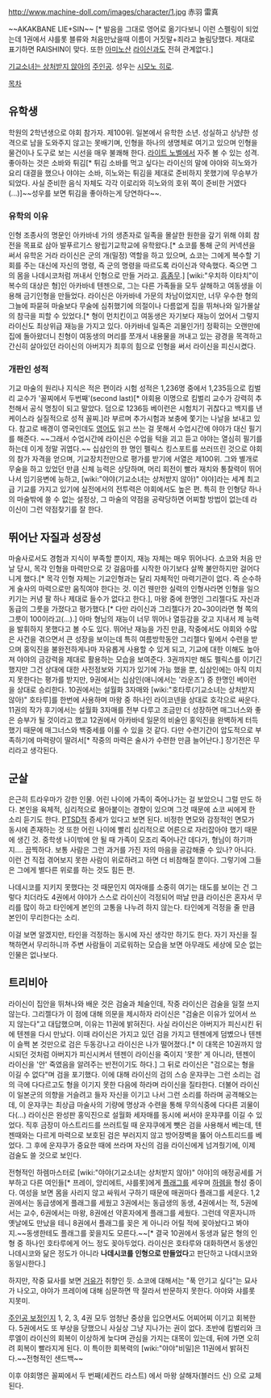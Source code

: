 http://www.machine-doll.com/images/character/1.jpg
赤羽 雷真

~~AKAKBANE LIE+SIN~~ [* 발음을 그대로 영어로 옮기다보니 이런 스펠링이 되었는데 1권에서 샤를롯 블류와 처음만났을때 이름이 거짓말+죄라고 놀림당했다. 제대로 표기하면 RAISHIN이 맞다. 또한 [[아미노산]] [[라이신]]과도 전혀 관계없다.]

[[기교소녀는 상처받지 않아]]의 [[주인공]]. 성우는 [[시모노 히로]].

[[목차]]
== 유학생 ==
학원의 2학년생으로 야회 참가자. 제100위. 일본에서 유학한 소년. 성실하고 상냥한 성격으로 남을 도와주지 않고는 못배기며, 인형을 하나의 생명체로 여기고 있으며 인형을 물건이나 도구로 보는 시선을 매우 불쾌해 한다. [[라이트 노벨]]에서 자주 볼 수 있는 성격. 좋아하는 것은 소바와 튀김[* 튀김 소바를 먹고 싶다는 라이신의 말에 야야와 히노와가 요리 대결을 했으나 야야는 소바, 히노와는 튀김을 제대로 준비하지 못했기에 무승부가 되었다. 사실 준비한 음식 자체도 각각 이로리와 히노와의 호위 쪽이 준비한 거였다(...)]~~성우를 보면 튀김을 좋아하는게 당연하다~~.
=== 유학의 이유 ===
인형 조종사의 명문인 아카바네 가의 생존자로 일족을 몰살한 원한을 갚기 위해 야회 참전을 목표로 삼아 발푸르기스 왕립기교학교에 유학왔다.[* 쇼코를 통해 군의 커넥션을 써서 유학온 거라 라이신은 군의 개(밀정) 역할을 하고 있으며, 쇼코는 그에게 복수할 기회를 주는 대신에 자신의 명령, 즉 군의 명령을 따르도록 라이신과 약속했다. 죽으면 그의 몸을 나데시코처럼 꺼내서 인형으로 만들 거라고. [[흠좀무]].] [wiki:"우치하 이타치"이 복수의 대상은 형]인 아카바네 텐젠으로, 그는 다른 가족들을 모두 살해하고 여동생을 이용해 금기인형을 만들었다. 라이신은 아카바네 가문의 차남이었지만, 너무 우수한 형의 그늘에 파묻혀 마술보다 무술에 심취했기에 의절이나 다름없게 집을 뛰쳐나와 일가몰살의 참극을 피할 수 있었다.[* 형이 먼치킨이고 여동생은 자기보다 재능이 었어서 그렇지 라이신도 최상위급 재능을 가지고 있다. 아카바네 일족은 괴물인가!] 정확히는 오랜만에 집에 돌아왔더니 친형이 여동생의 머리를 쪼개서 내용물을 꺼내고 있는 광경을 목격하고 간신히 살아있던 라이신의 아버지가 최후의 힘으로 인형을 써서 라이신을 피신시켰다.
=== 개판인 성적 ===
기교 마술의 원리나 지식은 적은 편이라 시험 성적은 1,236명 중에서 1,235등으로 킴벌리 교수가 '꼴찌에서 두번째'(second last)[* 야회용 이명으로 킴벌리 교수가 강력히 추천해서 공식 명칭이 되고 말았다. 덤으로 1236등 베이런은 시험치기 귀찮다고 백지를 낸 케이스라 실질적으로 성적 꼴찌.]라 부르며 추가시험과 보충에 쫓기는 나날을 보내고 있다. 참고로 배경이 영국인데도 [[영어]]도 읽고 쓰는 걸 못해서 수업시간에 야야가 대신 필기를 해준다. ~~그래서 수업시간에 라이신은 수업을 턱을 괴고 듣고 야야는 열심히 필기를 하는데 이게 정말 귀엽다.~~
십삼인의 한 명인 펠릭스 킹스포트를 쓰러뜨린 것으로 야회의 참가 자격을 얻으며, 기교장치전만으로 평가를 받기에 서열은 제100위. 그와 별개로 무술을 하고 있었던 만큼 신체 능력은 상당하며, 머리 회전이 빨라 재치와 통찰력이 뛰어나서 임기응변에 능하고,  [wiki:"야야(기교소녀는 상처받지 않아)" 야야]라는 세계 최고급 기교를 가지고 있기에 실전에서의 전투력은 야회에서도 높은 편. 특히 한 인형당 하나의 마술밖에 쓸 수 없는 설정상, 그 마술의 약점을 공략당하면 어찌할 방법이 없는데 라이신이 그런 약점찾기를 잘 한다.
== 뛰어난 자질과 성장성 ==
마술사로서도 경험과 지식이 부족할 뿐이지, 재능 자체는 매우 뛰어나다. 쇼코와 처음 만날 당시, 목각 인형을 마력만으로 갓 걸음마를 시작한 아기보다 살짝 불안하지만 걸어다니게 했다.[* 목각 인형 자체는 기교인형과는 달리 자체적인 마력기관이 없다. 즉 순수하게 술사의 마력으로만 움직여야 한다는 것. 이건 웬만한 실력의 인형사라면 인형을 일으키기는 커녕 팔 하나 제대로 들수가 없다고 한다.], 마왕 중에 한명인 그리젤다도 자신과 동급의 그릇을 가졌다고 평가했다.[* 다만 라이신과 그리젤다가 20~30이라면 형 쪽의 그릇이 100이라고(...).] 아마 형님의 재능이 너무 뛰어나 열등감을 갖고 지내서 제 능력을 발휘하지 못했다고 볼 수도 있다. 뛰어난 재능을 가진 만큼, 작중에서도 야회와 수많은 사건을 겪으면서 큰 성장을 보이는데 특히 여름방학동안 그리젤다 밑에서 수련을 받으며 홍익진을 불완전하게나마 자유롭게 사용할 수 있게 되고, 기교에 대한 이해도 높아져 야야의 금강력을 제대로 활용하는 모습을 보여준다. 3권까지만 해도 펠릭스를 이기긴 했지만 그건 상대에 대한 사전정보와 기지가 있기에 가능 했을 뿐, 십삼인에는 아직 미치지 못한다는 평가를 받지만, 9권에서는 십삼인(애니에서는 '라운즈') 중 한명인 베이런을 상대로 승리한다. 10권에서는 설월화 3자매와  [wiki:"호타루(기교소녀는 상처받지 않아)" 호타루]를 한번에 사용하며 마왕 중 하나인 라이코넨을 상대로 호각으로 싸운다. 11권의 작가 후기에서는 설월화 3자매를 전부 다루고 조금만 더 성장하면 매그너스와 좋은 승부가 될 것이라고 했고 12권에서 아카바네 일문의 비술인 홍익진을 완벽하게 터득했기 때문에 매그너스와 백중세를 이룰 수 있을 것 같다. 다만 수련기간이 압도적으로 부족하기에 마력량이 딸려서[* 작중의 마력은 술사가 수련한 만큼 늘어난다.] 장기전은 무리라고 생각된다.

== 군살 ==
은근히 트라우마가 강한 인물. 어린 나이에 가족이 죽어나가는 걸 보았으니 그럴 만도 하다. 본인을 육체적, 심리적으로 몰아붙이는 경향이 있으며 그것 때문에 쇼코 씨에게 한 소리 듣기도 한다. [[PTSD]]적 증세가 있다고 보면 된다. 비정한 면모와 감정적인 면모가 동시에 존재하는 것 또한 어린 나이에 빨리 심리적으로 어른으로 자리잡아야 했기 때문에 생긴 것. 중학생 나이밖에 안 될 때 가족이 모조리 죽어나간 데다가, 형님이 하기까지.... 끔찍하다. 보통 사람은 그런 과거를 가진 자의 마음을 공감해줄 수 있나? 아니다. 이런 건 직접 겪어보지 못한 사람이 위로하려고 하면 더 비참해질 뿐이다. 그렇기에 그들은 그에게 별다른 위로를 하는 것도 힘든 편. 

나데시코를 지키지 못했다는 것 때문인지 여자애를 소중히 여기는 태도를 보이는 건 그렇다 치더라도 4권에서 야야가 스스로 라이신이 걱정되어 떠날 만큼 라이신은 혼자서 무리를 많이 하고 타인에게 본인의 고통을 나누려 하지 않는다. 타인에게 걱정을 줄 만큼 본인이 무리한다는 소리.

이걸 보면 알겠지만, 타인을 걱정하는 동시에 자신 생각만 하기도 한다. 자기 자신을 질책하면서 무리하니까 주변 사람들이 괴로워하는 모습을 보면 아무래도 세상에 모순 없는 인물은 없나보다.
== 트리비아 ==
라이신이 집안을 뛰쳐나와 배운 것은 검술과 체술인데, 작중 라이신은 검술을 일절 쓰지 않는다. 그리젤다가 이 점에 대해 의문을 제시하자 라이신은 "검술은 이유가 있어서 쓰지 않는다"고 대답했으며, 이유는 11권에 밝혀진다. 사실 라이신은 아버지가 피신시킨 뒤에 텐젠을 다시 만났다. 이때 라이신은 가지고 있던 검을 가지고 텐젠에게 덤볐으나 텐젠이 슬쩍 본 것만으로 검은 두동강나고 라이신은 나가 떨어졌다.[* 이 대목은 10권까지 암시되던 것처럼 아버지가 피신시켜서 텐젠이 라이신을 죽이지 '못한' 게 아니라, 텐젠이 라이신을 '안' 죽였음을 알려주는 반전이기도 하다.] 그 뒤로 라이신은 "검으로는 형을 이길 수 없다"며 검을 포기했다. 이에 대해 라이신의 검의 스승 운쟈쿠는 그런 소리는 검의 극에 다다르고도 형을 이기지 못한 다음에 하라며 라이신을 질타한다. 더불어 라이신이 일본군의 의향을 거슬려고 들자 자신을 이기고 나서 그런 소리를 하라며 공격해오는데, 이 운쟈쿠는 최상급 마술사의 기량에 명상과 수련을 통해 무의식중에 다다른 괴물이다(...) 라이신은 완성판 홍익진으로 설월화 세자매를 동시에 써서야 운쟈쿠를 이길 수 있었다. 직후 금장미 아스트리드를 쓰러트릴 때 운쟈쿠에게 뺏은 검을 사용해서 베는데, 텐젠때와는 다르게 마력으로 보호된 검은 부러지지 않고 방어장벽을 뚫어 아스트리드를 베었다. 그 후에 운쟈쿠가 중요한 때에 쓰라며 자신의 검을 라이신에게 넘겨줬기에, 이제 검술도 쓸 것으로 보인다.

전형적인 하렘마스터로  [wiki:"야야(기교소녀는 상처받지 않아)" 야야]의 애정공세를 거부하고 다른 여인들[* 프레이, 앙리에트, 샤를롯]에게 [[플래그]]를 세우며 [[하렘]]을 형성 중이다. 여성을 보면 몸을 사리지 않고 싸워서 구하기 때문에 매권마다 플래그를 세운다. 1,2권에서는 동급생에게 플래그를 세웠고 3권에서는 동급생의 동생, 4권에서는 적, 5권에서는 교수, 6권에서는 마왕, 8권에선 약혼자에게 플래그를 세웠다. 그런데 약혼자니까 옛날에도 만났을 테니 8권에서 플래그를 꽂은 게 아니라 어릴 적에 꽂아놨다고 봐야지.~~동생한테도 플래그를 꽂을지도 모른다.~~[* 결국 10권에서 동생과 닮은 형의 인형 중 하나인 호타루에게 어느 정도 꽂아두었다. 라이신은 호타루와 대화하면서 동생인 나데시코와 닮은 정도가 아니라 '''나데시코를 인형으로 만들었다'''고 판단하고 나데시코와 동일시한다.]

하지만, 작중 묘사를 보면 [[거유]]가 취향인 듯. 쇼코에 대해서는 "푹 안기고 싶다"는 묘사가 나오고, 야야가 프레이에 대해 심문하면 딱 잘라서 반문하지 못한다. 야야와 샤를롯 지못미.

[[주인공 보정]]인지 1, 2, 3, 4권 모두 엄청난 중상을 입으면서도 어찌어찌 이기고 회복한다. 5권에서도 또 부상을 당했으니 사실상 그냥 지나가는 권이 없다. 초반에 킴벌리와 크루엘이 라이신의 회복이 이상하게 늦다며 관심을 가지는 대목이 있는데, 뒤에 가면 오히려 회복이 빨라지게 된다. 이 특이한 회복력의 [wiki:"야야"비밀]은 11권에서 밝혀진다.~~전형적인 샌드백~~

이후 야회명은 꼴찌에서 두 번째(세컨드 라스트) 에서 마왕 살해자(블러드 신) 으로 교체된다.
